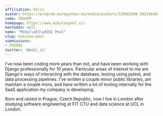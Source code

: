 ```yaml
---
affiliation: Xelix
avatar: https://program.europython.eu/media/avatars/120862698_10219640284332728_910766720099219908_n_VFpwzLs.jpg
code: TDUUPM
homepage: https://www.mikulaspoul.cz/
mastodon: null
name: "Mikul\xE1\u0161 Poul"
slug: mikulas-poul
submissions:
- P93P8V
twitter: '@miki_cz'
---
```


I've now been coding more years than not, and have been working with Django professionally for 10 years. Particular areas of interest to me are Django's ways of interacting with the database, testing using pytest, and data processing pipelines. I've written a couple minor public libraries, am maintain a couple more, and have written a lot of tooling internally for the SaaS application my company is developing.

Born and raised in Prague, Czech Republic, now I live in London after studying software engineering at FIT CTU and data science at UCL in London.
